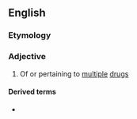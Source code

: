 ==English==

===Etymology===
{{prefix|en|multi|drug}}

===Adjective===
{{en-adj|-}}

# Of or pertaining to [[multiple]] [[drug]]s

====Derived terms====
* {{l|en|multidrug resistance}}